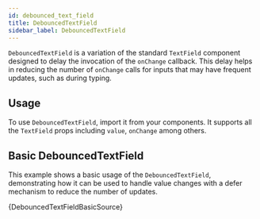 ```yaml
---
id: debounced_text_field
title: DebouncedTextField
sidebar_label: DebouncedTextField
---
```


`DebouncedTextField` is a variation of the standard `TextField` component designed to delay the invocation of the
`onChange` callback. This delay helps in reducing the number of `onChange` calls for inputs that may have
frequent updates, such as during typing.

## Usage

To use `DebouncedTextField`, import it from your components. It supports all the `TextField` props including `value`, `onChange` among others.


## Basic DebouncedTextField

This example shows a basic usage of the `DebouncedTextField`, demonstrating how it can be used to handle value changes with a defer mechanism to reduce the number of updates.


<CodeSample>
    <DebouncedTextFieldBasicDemo />
</CodeSample>

<CodeBlock language="tsx">{DebouncedTextFieldBasicSource}</CodeBlock>
